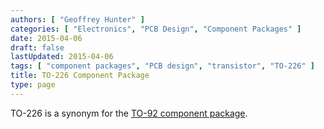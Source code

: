 ```yaml
---
authors: [ "Geoffrey Hunter" ]
categories: [ "Electronics", "PCB Design", "Component Packages" ]
date: 2015-04-06
draft: false
lastUpdated: 2015-04-06
tags: [ "component packages", "PCB design", "transistor", "TO-226" ]
title: TO-226 Component Package
type: page
---
```



TO-226 is a synonym for the [TO-92 component package](/pcb-design/component-packages/to-92-component-package/).
